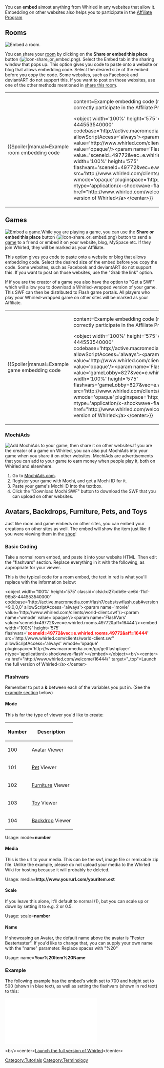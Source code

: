 You can '''embed''' almost anything from Whirled in any websites that allow it.  Embedding on other websites also helps you to participate in the [[Affiliate Program]]

== Rooms ==
[[Image:Share_this_room-Embed_it.png|left|frame|Embed a room.]]{{main|Share this room}}

You can share your [[room]] by clicking on the '''Share or embed this place''' button ([[Image:Icon-share or embed.png]]).  Select the Embed tab in the sharing window that pops up.
This option gives you code to paste onto a website or blog that allows embedding code. Select the desired size of the embed before you copy the code. Some websites, such as Facebook and deviantART do not support this.  If you want to post on those websites, use one of the other methods mentioned in [[share this room]]. 

{| width="400px"
|-
|{{Spoiler|manual=Example room embedding code
|content=Example embedding code (make sure to get your own code in Whirled to correctly participate in the Affiliate Program):

<nowiki><object width='100%' height='575' classid='clsid:d27cdb6e-ae6d-11cf-96b8-444553540000' codebase='http://active.macromedia.com/flash7/cabs/swflash.cab#version=9,0,0,0' allowScriptAccess='always'><param name='movie' value='http://www.whirled.com/clients/world-client.swf'/><param name='wmode' value='opaque'/><param name='FlashVars' value='sceneId=49772&vec=e.whirled.rooms.49772&aff=16444'/><embed width='100%' height='575' flashvars='sceneId=49772&vec=e.whirled.rooms.49772&aff=16444' src='http://www.whirled.com/clients/world-client.swf' allowScriptAccess='always' wmode='opaque' pluginspace='http://www.macromedia.com/go/getflashplayer' ntype='application/x-shockwave-flash'></embed></object><br/><center><a href="http://www.whirled.com/welcome/16444/" target="_top">Launch the full version of Whirled</a></center></nowiki>}}
|}
{{clearleft}}
== Games ==
[[Image:Share_this_game-Embed_it.png|left|frame|Embed a game.]]While you are playing a game, you can use the '''Share or embed this place''' button ([[Image:Icon-share or embed.png]]) button to send a [[game]] to a friend or embed it on your website, blog, MySpace etc. If they join Whirled, they will be marked as your Affiliate.

This option gives you code to paste onto a website or blog that allows embedding code. Select the desired size of the embed before you copy the code. Some websites, such as Facebook and deviantART do not support this.  If you want to post on those websites, use the "Grab the link" option.  

If if you are the creator of a game you also have the option to "Get a SWF" which will allow you to download a Whirled-wrapped version of your game.  This SWF can then be distributed to Flash game portals.  All players who play your Whirled-wrapped game on other sites will be marked as your Affiliate.

{| width="400px"
|-
|{{Spoiler|manual=Example game embedding code
|content=Example embedding code (make sure to get your own code in Whirled to correctly participate in the Affiliate Program):

<nowiki><object width='100%' height='575' classid='clsid:d27cdb6e-ae6d-11cf-96b8-444553540000' codebase='http://active.macromedia.com/flash7/cabs/swflash.cab#version=9,0,0,0' allowScriptAccess='always'><param name='movie' value='http://www.whirled.com/clients/world-client.swf'/><param name='wmode' value='opaque'/><param name='FlashVars' value='gameLobby=827&vec=e.whirled.games.827&aff=16444'/><embed width='100%' height='575' flashvars='gameLobby=827&vec=e.whirled.games.827&aff=16444' src='http://www.whirled.com/clients/world-client.swf' allowScriptAccess='always' wmode='opaque' pluginspace='http://www.macromedia.com/go/getflashplayer' ntype='application/x-shockwave-flash'></embed></object><br/><center><a href="http://www.whirled.com/welcome/16444/" target="_top">Launch the full version of Whirled</a></center></nowiki>}}
|}
{{clearleft}}

===MochiAds===
[[Image:Share this game-Get a SWF.png|right|frame|Add MochiAds to your game, then share it on other websites.]]If you are the creator of a game on Whirled, you can also put MochiAds into your game when you share it on other websites.  MochiAds are advertisements that you can add to your game to earn money when people play it, both on Whirled and elsewhere.
# Go to [http://www.mochiads.com/ MochiAds.com].
# Register your game with Mochi, and get a Mochi ID for it.
# Paste your game's Mochi ID into the textbox.
# Click the "Download Mochi SWF" button to download the SWF that you can upload on other websites.
{{clear}}

== Avatars, Backdrops, Furniture, Pets, and Toys ==
Just like room and game embeds on other sites, you can embed your creations on other sites as well. The embed will show the item just like if you were viewing them in the [[shop]]!

=== Basic Coding ===
Take a normal room embed, and paste it into your website HTML.  Then edit the "flashvars" section.  Replace everything in it with the following, as appropriate for your viewer.

This is the typical code for a room embed, the text in red is what you'll replace with the information below:

<nowiki><object width='100%' height='575' classid='clsid:d27cdb6e-ae6d-11cf-96b8-444553540000' codebase='http://active.macromedia.com/flash7/cabs/swflash.cab#version=9,0,0,0' allowScriptAccess='always'><param name='movie' value='http://www.whirled.com/clients/world-client.swf'/><param name='wmode' value='opaque'/><param name='FlashVars' value='sceneId=49772&vec=e.whirled.rooms.49772&aff=16444'/><embed width='100%' height='575' flashvars='</nowiki><font color="red"><b>sceneId=49772&vec=e.whirled.rooms.49772&aff=16444</b></font><nowiki>' src='http://www.whirled.com/clients/world-client.swf' allowScriptAccess='always' wmode='opaque' pluginspace='http://www.macromedia.com/go/getflashplayer' ntype='application/x-shockwave-flash'></embed></object><br/><center><a href="http://www.whirled.com/welcome/16444/" target="_top">Launch the full version of Whirled</a></center></nowiki>

=== Flashvars ===
Remember to put a '''&''' between each of the variables you put in. (See the [[#Example|example section]] below)

==== Mode ====

This is for the type of viewer you'd like to create:

{| class="toccolours" cellpadding=3 style="float:center; margin:0 0 0.5em 1em; font-size:95%"
|- style="background:#5491bd; color:#FFFFFF"
! Number
! Description
|- 
| 100
|[[Avatar]] Viewer
|- 
| 101
|[[Pet]] Viewer
|- 
| 102
|[[Furniture]] Viewer
|- 
| 103
|[[Toy]] Viewer
|- 
| 104
|[[Backdrop]] Viewer
|}

Usage: mode='''number'''

==== Media ====

This is the url to your media.  This can be the swf, image file or remixable zip file.  Unlike the example, please do not upload your media to the Whirled Wiki for hosting because it will probably be deleted.

Usage: media='''<nowiki>http://www.yoururl.com/youritem.ext</nowiki>'''
==== Scale ====

If you leave this alone, it'll default to normal (1), but you can scale up or down by setting it to e.g. 2 or 0.5.

Usage: scale='''number'''

==== Name ====

If showcasing an Avatar, the default name above the avatar is "Fester Bestertester".  If you'd like to change that, you can supply your own name with the "name" parameter.  Replace spaces with "%20"

Usage: name='''Your%20Item%20Name'''

=== Example ===

The following example has the embed's width set to 700 and height set to 500 (shown in blue text), as well as setting the flashvars (shown in red text) to this:

<object width='<font color="blue">700</font>' height='<font color="blue">500</font>' classid='clsid:d27cdb6e-ae6d-11cf-96b8-444553540000' codebase='<nowiki>http://active.macromedia.com/flash7/cabs/swflash.cab#version=9,0,0,0</nowiki>' allowScriptAccess='always'><param name='movie' value='<nowiki>http://www.whirled.com/clients/world-client.swf</nowiki>'/><param name='wmode' value='opaque'/><param name='FlashVars' value='sceneId=1&aff=16444&vec=room&cre='/><embed width='<font color="blue">700</font>' height='<font color="blue">500</font>' flashvars='<font color="red"><b>mode=100&media=<nowiki>http://wiki.whirled.com/images/e/e0/Wndsurfer.swf</nowiki>&name=Windsurfer%20Dude&scale=0.5</b></font>' src='<nowiki>http://www.whirled.com/clients/world-client.swf</nowiki>' allowScriptAccess='always' wmode='opaque' pluginspace='<nowiki>http://www.macromedia.com/go/getflashplayer</nowiki>' ntype='application/x-shockwave-flash'></embed></object><nowiki><br/></nowiki><nowiki><center></nowiki><a href="<nowiki>http://whirled.com/</nowiki>" target="_top">Launch the full version of Whirled</a><nowiki></center></nowiki>

{{viewer|http://wiki.whirled.com/images/e/e0/Wndsurfer.swf|scale=0.8|name=Wind Surfer}}
[[Category:Tutorials]][[Category:Terminology]]